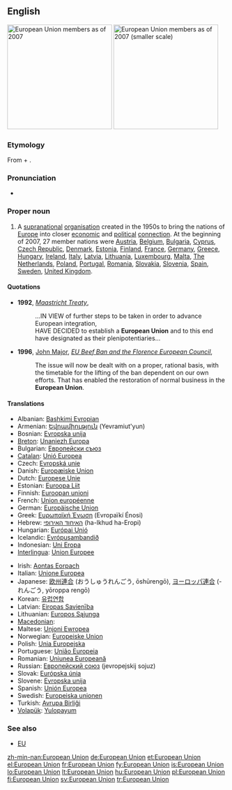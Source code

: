 {{wikipedia}}
==English==
[[Image:Location European Union.svg|thumb|right|240px|European Union members as of 2007]]
[[Image:EUenl-EU27.png|thumb|right|240px|European Union members as of 2007 (smaller scale)]]

===Etymology===
From {{term|European}} + {{term|union|Union}}.

===Pronunciation===
* {{IPA|/ˌjʊəɹəˈpiːən ˈjuːnjən/}}

===Proper noun===
{{en-proper noun|sg=[[European]] [[union|Union]]}}

# A [[supranational]] [[organisation]] created in the 1950s to bring the nations of [[Europe]] into closer [[economic]] and [[political]] [[connection]]. At the beginning of 2007, 27 member nations were [[Austria]], [[Belgium]], [[Bulgaria]], [[Cyprus]], [[Czech Republic]], [[Denmark]], [[Estonia]], [[Finland]], [[France]], [[Germany]], [[Greece]], [[Hungary]], [[Ireland]], [[Italy]], [[Latvia]], [[Lithuania]], [[Luxembourg]], [[Malta]], [[The Netherlands]], [[Poland]], [[Portugal]], [[Romania]], [[Slovakia]], [[Slovenia]], [[Spain]], [[Sweden]], [[United Kingdom]].

====Quotations====
* '''1992''', ''[[w:Maastricht Treaty|Maastricht Treaty]]'',
*: ...IN VIEW of further steps to be taken in order to advance European integration,<br/>HAVE DECIDED to establish a '''European Union''' and to this end have designated as their plenipotentiaries...
* '''1996''', [[w:John Major|John Major]], ''[[s:EU Beef Ban and the Florence European Council|EU Beef Ban and the Florence European Council]]'',
*: The issue will now be dealt with on a proper, rational basis, with the timetable for the lifting of the ban dependent on our own efforts. That has enabled the restoration of normal business in the '''European Union'''.

====Translations====
{{trans-top|The European Union}}
* Albanian: [[Bashkimi Evropian]]
* Armenian: [[Եվրամիություն]] (Yevramiut'yun)
* Bosnian: [[Evropska unija]] {{f}}
* [[Breton]]: [[Unaniezh Europa]]
* Bulgarian: [[Европейски съюз]]
* [[Catalan]]: [[Unió Europea]] {{f}}
* Czech: [[Evropská unie]] {{f}}
* Danish: [[Europæiske Union]]
* Dutch: [[Europese Unie]] {{f}}
* Estonian: [[Euroopa Liit]]
* Finnish: [[Euroopan unioni]]
* French: [[Union européenne]] {{f}}
* German: [[Europäische Union]] {{f}}
* Greek: [[Ευρωπαϊκή Ένωση]] (Evropaïkí Énosi) {{f}}
* Hebrew: [[האיחוד האירופי]] (ha-Ikhud ha-Eropi) {{m}}
* Hungarian: [[Európai Unió]]
* Icelandic: [[Evrópusambandið]] {{n}}
* Indonesian: [[Uni Eropa]]
* [[Interlingua]]: [[Union Europee]]
{{trans-mid}}
* Irish: [[Aontas Eorpach]]
* Italian: [[Unione Europea]]
* Japanese: [[欧州連合]] (おうしゅうれんごう, ōshūrengō), [[ヨーロッパ連合]] (-れんごう, yōroppa rengō)
* Korean: [[유럽연합]]
* Latvian: [[Eiropas Savienība]] {{f}}
* Lithuanian: [[Europos Sąjunga]]
* [[Macedonian]]: {{t|mk|Европска Унија|f|tr=Évropska Únija|sc=Cyrl}}
* Maltese: [[Unjoni Ewropea]]
* Norwegian: [[Europeiske Union]]
* Polish: [[Unia Europejska]] {{f}}
* Portuguese: [[União Europeia]] {{f}}
* Romanian: [[Uniunea Europeană]] {{f}}
* Russian: [[Европейский союз]] (jevropejskij sojuz) {{m}}
* Slovak: [[Európska únia]] {{f}}
* Slovene: [[Evropska unija]] {{f}}
* Spanish: [[Unión Europea]] {{f}}
* Swedish: [[Europeiska unionen]]
* Turkish: [[Avrupa Birliği]]
* [[Volapük]]: [[Yulopayum]]
{{trans-bottom}}

===See also===
* [[EU]]

[[zh-min-nan:European Union]]
[[de:European Union]]
[[et:European Union]]
[[el:European Union]]
[[fr:European Union]]
[[fy:European Union]]
[[is:European Union]]
[[lo:European Union]]
[[lt:European Union]]
[[hu:European Union]]
[[pl:European Union]]
[[fi:European Union]]
[[sv:European Union]]
[[tr:European Union]]